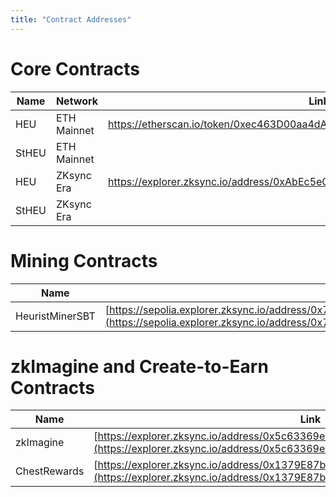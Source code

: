 ```yaml
---
title: "Contract Addresses"
---
```


# Core Contracts

| Name   | Network     | Link |
|--------|-------------|------|
| HEU    | ETH Mainnet | https://etherscan.io/token/0xec463D00aa4dA76fb112cD2e4AC1C6BeF02da6ea |
| StHEU  | ETH Mainnet |      |
| HEU    | ZKsync Era  |https://explorer.zksync.io/address/0xAbEc5eCBe08b6c02F5c9A2fF82696e1E7dB6f9bf|
| StHEU  | ZKsync Era  |      |

# Mining Contracts

| Name            | Link                                                                                                                                |
|-----------------|-------------------------------------------------------------------------------------------------------------------------------------|
| HeuristMinerSBT | [https://sepolia.explorer.zksync.io/address/0x7798de1aE119b76037299F9B063e39760D530C10#contract](https://sepolia.explorer.zksync.io/address/0x7798de1aE119b76037299F9B063e39760D530C10#contract) |

# zkImagine and Create-to-Earn Contracts

| Name        | Link                                                                                                                                |
|-------------|-------------------------------------------------------------------------------------------------------------------------------------|
| zkImagine   | [https://explorer.zksync.io/address/0x5c63369e3f04018a0c32559661e025f051fb071e](https://explorer.zksync.io/address/0x5c63369e3f04018a0c32559661e025f051fb071e) |
| ChestRewards | [https://explorer.zksync.io/address/0x1379E87b0fFdD43839C298E5Af047D2ccbbFea6F](https://explorer.zksync.io/address/0x1379E87b0fFdD43839C298E5Af047D2ccbbFea6F) |
